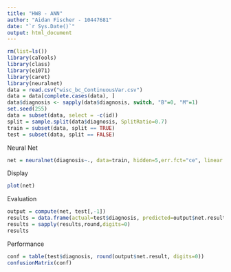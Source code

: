 ---
title: "HW8 - ANN"
author: "Aidan Fischer - 10447681"
date: "`r Sys.Date()`"
output: html_document
---
```{r}
rm(list=ls())
library(caTools)
library(class)
library(e1071)
library(caret)
library(neuralnet)
data = read.csv("wisc_bc_ContinuousVar.csv")
data = data[complete.cases(data), ]
data$diagnosis <- sapply(data$diagnosis, switch, "B"=0, "M"=1)
set.seed(255)
data = subset(data, select = -c(id))
split = sample.split(data$diagnosis, SplitRatio=0.7)
train = subset(data, split == TRUE)
test = subset(data, split == FALSE)

```
Neural Net
```{r}
net = neuralnet(diagnosis~., data=train, hidden=5,err.fct="ce", linear.output=FALSE)
```
Display
```{r}
plot(net)
```
Evaluation
```{r}
output = compute(net, test[,-1])
results = data.frame(actual=test$diagnosis, predicted=output$net.result)
results = sapply(results,round,digits=0)
results
```
Performance
```{r}
conf = table(test$diagnosis, round(output$net.result, digits=0))
confusionMatrix(conf)
```